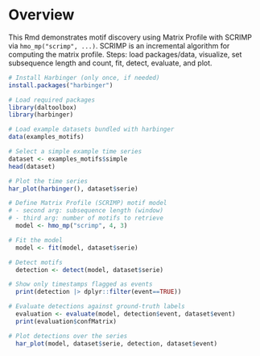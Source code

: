 # Overview

This Rmd demonstrates motif discovery using Matrix Profile with SCRIMP via `hmo_mp("scrimp", ...)`. SCRIMP is an incremental algorithm for computing the matrix profile. Steps: load packages/data, visualize, set subsequence length and count, fit, detect, evaluate, and plot.

```r
# Install Harbinger (only once, if needed)
install.packages("harbinger")
```

```r
# Load required packages
library(daltoolbox)
library(harbinger) 
```

```r
# Load example datasets bundled with harbinger
data(examples_motifs)
```

```r
# Select a simple example time series
dataset <- examples_motifs$simple
head(dataset)
```

```r
# Plot the time series
har_plot(harbinger(), dataset$serie)
```

```r
# Define Matrix Profile (SCRIMP) motif model
# - second arg: subsequence length (window)
# - third arg: number of motifs to retrieve
  model <- hmo_mp("scrimp", 4, 3)
```

```r
# Fit the model
  model <- fit(model, dataset$serie)
```

```r
# Detect motifs
  detection <- detect(model, dataset$serie)
```

```r
# Show only timestamps flagged as events
  print(detection |> dplyr::filter(event==TRUE))
```

```r
# Evaluate detections against ground-truth labels
  evaluation <- evaluate(model, detection$event, dataset$event)
  print(evaluation$confMatrix)
```

```r
# Plot detections over the series
  har_plot(model, dataset$serie, detection, dataset$event)
  
```

